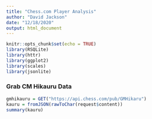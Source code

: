 ```yaml
---
title: "Chess.com Player Analysis"
author: "David Jackson"
date: "12/18/2020"
output: html_document
---
```


```r
knitr::opts_chunk$set(echo = TRUE)
library(RSQLite)
library(httr)
library(ggplot2)
library(scales)
library(jsonlite)

```

### Grab CM Hikauru Data

```r
gmhikauru = GET("https://api.chess.com/pub/GMHikaru")
kauru = fromJSON(rawToChar(request$content))
summary(kauru)
```

